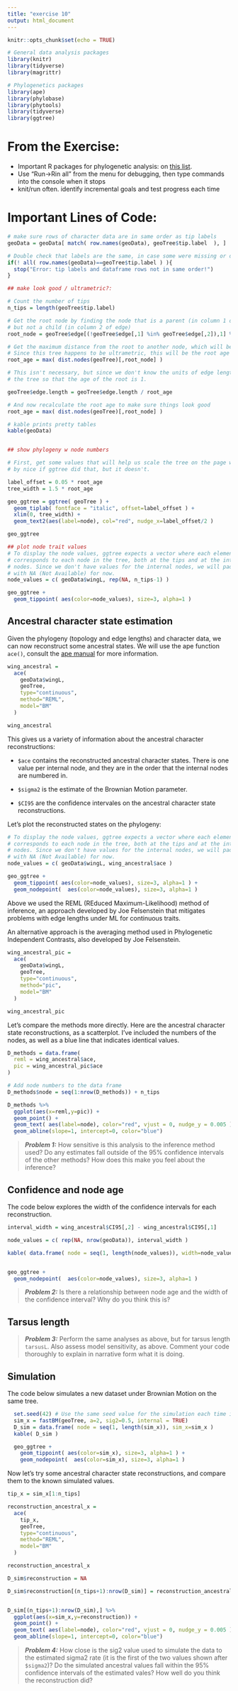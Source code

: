 ```yaml
---
title: "exercise 10"
output: html_document
---
```


```r
knitr::opts_chunk$set(echo = TRUE)

# General data analysis packages
library(knitr)
library(tidyverse)
library(magrittr)

# Phylogenetics packages
library(ape)
library(phylobase)
library(phytools)
library(tidyverse)
library(ggtree)

```

# From the Exercise:

- Important R packages for phylogenetic analysis: on [this list](https://cran.r-project.org/web/views/Phylogenetics.html). 
- Use "Run->Rin all" from the menu for debugging, then type commands into the console when it stops
- knit/run often. identify incremental goals and test progress each time

# Important Lines of Code:
```r
# make sure rows of character data are in same order as tip labels
geoData = geoData[ match( row.names(geoData), geoTree$tip.label  ), ]

# Double check that labels are the same, in case some were missing or duplicated
if(! all( row.names(geoData)==geoTree$tip.label ) ){
  stop("Error: tip labels and dataframe rows not in same order!")
}

## make look good / ultrametric?:

# Count the number of tips
n_tips = length(geoTree$tip.label)

# Get the root node by finding the node that is a parent (in column 1 of edge) 
# but not a child (in column 2 of edge)
root_node = geoTree$edge[(!geoTree$edge[,1] %in% geoTree$edge[,2]),1] %>% unique()

# Get the maximum distance from the root to another node, which will be for a tip.
# Since this tree happens to be ultrametric, this will be the root age
root_age = max( dist.nodes(geoTree)[,root_node] )

# This isn't necessary, but since we don't know the units of edge length let's rescale
# the tree so that the age of the root is 1.

geoTree$edge.length = geoTree$edge.length / root_age

# And now recalculate the root age to make sure things look good
root_age = max( dist.nodes(geoTree)[,root_node] )

# kable prints pretty tables
kable(geoData)


## show phylogeny w node numbers

# First, get some values that will help us scale the tree on the page well. Would 
# by nice if ggtree did that, but it doesn't.

label_offset = 0.05 * root_age
tree_width = 1.5 * root_age

geo_ggtree = ggtree( geoTree ) + 
  geom_tiplab( fontface = "italic", offset=label_offset ) +
  xlim(0, tree_width) +
  geom_text2(aes(label=node), col="red", nudge_x=label_offset/2 )

geo_ggtree

```

```r

## plot node trait values
# To display the node values, ggtree expects a vector where each element
# corresponds to each node in the tree, both at the tips and at the internal 
# nodes. Since we don't have values for the internal nodes, we will pad them 
# with NA (Not Available) for now.
node_values = c( geoData$wingL, rep(NA, n_tips-1) )

geo_ggtree + 
  geom_tippoint( aes(color=node_values), size=3, alpha=1 )

```

## Ancestral character state estimation

Given the phylogeny (topology and edge lengths) and character data, we can now reconstruct some ancestral states. We will use the ape function `ace()`, consult the [ape manual](https://cran.r-project.org/web/packages/ape/ape.pdf) for more information.


```r

wing_ancestral = 
  ace( 
    geoData$wingL, 
    geoTree, 
    type="continuous", 
    method="REML", 
    model="BM"  
  )

wing_ancestral

```

This gives us a variety of information about the ancestral character reconstructions:

- `$ace` contains the reconstructed ancestral character states. There is one value per internal node, and they are in the order that the internal nodes are numbered in.

- `$sigma2` is the estimate of the Brownian Motion parameter.

- `$CI95` are the confidence intervales on the ancestral character state reconstructions.


Let's plot the reconstructed states on the phylogeny:


```r

# To display the node values, ggtree expects a vector where each element
# corresponds to each node in the tree, both at the tips and at the internal 
# nodes. Since we don't have values for the internal nodes, we will pad them 
# with NA (Not Available) for now.
node_values = c( geoData$wingL, wing_ancestral$ace )

geo_ggtree + 
  geom_tippoint( aes(color=node_values), size=3, alpha=1 ) +
  geom_nodepoint(  aes(color=node_values), size=3, alpha=1 )

```

Above we used the REML (REduced Maximum-Likelihood) method of inference, an approach developed by Joe Felsenstein that mitigates problems with edge lengths under ML for continuous traits.

An alternative approach is the averaging method used in Phylogenetic Independent Contrasts, also developed by Joe Felsenstein.

```r

wing_ancestral_pic = 
  ace( 
    geoData$wingL, 
    geoTree, 
    type="continuous", 
    method="pic", 
    model="BM"  
  )

wing_ancestral_pic

```


Let's compare the methods more directly. Here are the ancestral character state reconstructions, as a scatterplot. I've included the numbers of the nodes, as well as a blue line that indicates identical values.


```r

D_methods = data.frame(
  reml = wing_ancestral$ace,
  pic = wing_ancestral_pic$ace
)

# Add node numbers to the data frame
D_methods$node = seq(1:nrow(D_methods)) + n_tips

D_methods %>%
  ggplot(aes(x=reml,y=pic)) +
  geom_point() +
  geom_text( aes(label=node), color="red", vjust = 0, nudge_y = 0.005 ) +
  geom_abline(slope=1, intercept=0, color="blue")

```


> **_Problem 1:_** How sensitive is this analysis to the inference method used? Do any estimates fall outside of the 95% confidence intervals of the other methods? How does this make you feel about the inference?


## Confidence and node age

The code below explores the width of the confidence intervals for each reconstruction.

```r

interval_width = wing_ancestral$CI95[,2] - wing_ancestral$CI95[,1]

node_values = c( rep(NA, nrow(geoData)), interval_width )

kable( data.frame( node = seq(1, length(node_values)), width=node_values ) )


geo_ggtree + 
  geom_nodepoint(  aes(color=node_values), size=3, alpha=1 )


```

> **_Problem 2:_** Is there a relationship between node age and the width of the confidence interval? Why do you think this is?




## Tarsus length

> **_Problem 3:_** Perform the same analyses as above, but for tarsus length `tarsusL`. Also assess model sensitivity, as above. Comment your code thoroughly to explain in narrative form what it is doing. 


## Simulation

The code below simulates a new dataset under Brownian Motion on the same tree.

```r

  set.seed(42) # Use the same seed value for the simulation each time it is run
  sim_x = fastBM(geoTree, a=2, sig2=0.5, internal = TRUE)
  D_sim = data.frame( node = seq(1, length(sim_x)), sim_x=sim_x )
  kable( D_sim )

  geo_ggtree + 
    geom_tippoint( aes(color=sim_x), size=3, alpha=1 ) +
    geom_nodepoint(  aes(color=sim_x), size=3, alpha=1 )
```


Now let's try some ancestral character state reconstructions, and compare them to the known simulated values.

```r

tip_x = sim_x[1:n_tips]

reconstruction_ancestral_x = 
  ace( 
    tip_x, 
    geoTree, 
    type="continuous", 
    method="REML", 
    model="BM"  
  )

reconstruction_ancestral_x

D_sim$reconstruction = NA

D_sim$reconstruction[(n_tips+1):nrow(D_sim)] = reconstruction_ancestral_x$ace


D_sim[(n_tips+1):nrow(D_sim),] %>%
  ggplot(aes(x=sim_x,y=reconstruction)) +
  geom_point() +
  geom_text( aes(label=node), color="red", vjust = 0, nudge_y = 0.005 ) +
  geom_abline(slope=1, intercept=0, color="blue")

```

> **_Problem 4:_** How close is the sig2 value used to simulate the data to the estimated sigma2 rate (it is the first of the two values shown after `$sigma2`)? Do the simulated ancestral values fall within the 95% confidence intervals of the estimated vales? How well do you think the reconstruction did?
